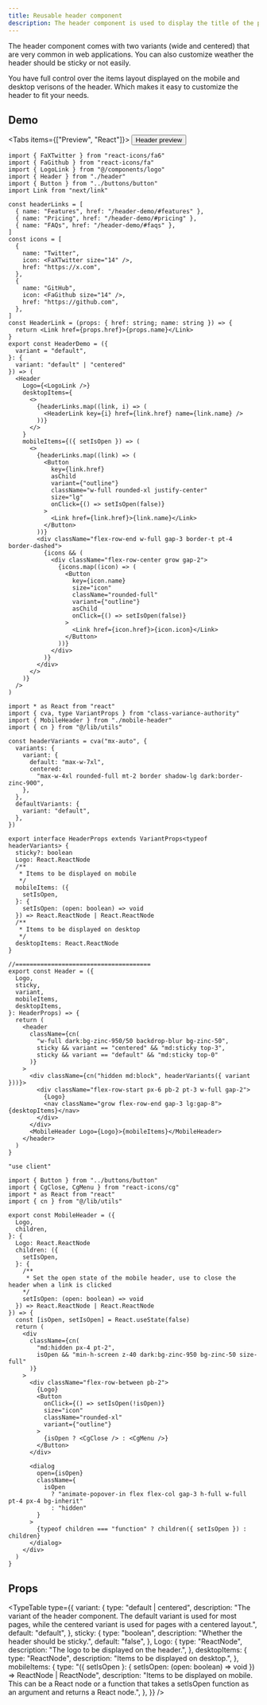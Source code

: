 ```yaml
---
title: Reusable header component
description: The header component is used to display the title of the page and the navigation links.
---
```



The header component comes with two variants (wide and centered) that are very common in web applications. You can also customize weather the header should be sticky or not easily.

You have full control over the items layout displayed on the mobile and desktop verisons of the header. Which makes it easy to customize the header to fit your needs.

## Demo

<Tabs items={["Preview", "React"]}>
  <Tab value="Preview" className="pt-4 flex-row-center">
  <Button asChild>
    <Link href="/header-demo">Header preview</Link>
  </Button>
  </Tab>
  <Tab value="React">

```tsx title="Usage.tsx"
import { FaXTwitter } from "react-icons/fa6"
import { FaGithub } from "react-icons/fa"
import { LogoLink } from "@/components/logo"
import { Header } from "./header"
import { Button } from "../buttons/button"
import Link from "next/link"

const headerLinks = [
  { name: "Features", href: "/header-demo/#features" },
  { name: "Pricing", href: "/header-demo/#pricing" },
  { name: "FAQs", href: "/header-demo/#faqs" },
]
const icons = [
  {
    name: "Twitter",
    icon: <FaXTwitter size="14" />,
    href: "https://x.com",
  },
  {
    name: "GitHub",
    icon: <FaGithub size="14" />,
    href: "https://github.com",
  },
]
const HeaderLink = (props: { href: string; name: string }) => {
  return <Link href={props.href}>{props.name}</Link>
}
export const HeaderDemo = ({
  variant = "default",
}: {
  variant: "default" | "centered"
}) => (
  <Header
    Logo={<LogoLink />}
    desktopItems={
      <>
        {headerLinks.map((link, i) => (
          <HeaderLink key={i} href={link.href} name={link.name} />
        ))}
      </>
    }
    mobileItems={({ setIsOpen }) => (
      <>
        {headerLinks.map((link) => (
          <Button
            key={link.href}
            asChild
            variant={"outline"}
            className="w-full rounded-xl justify-center"
            size="lg"
            onClick={() => setIsOpen(false)}
          >
            <Link href={link.href}>{link.name}</Link>
          </Button>
        ))}
        <div className="flex-row-end w-full gap-3 border-t pt-4 border-dashed">
          {icons && (
            <div className="flex-row-center grow gap-2">
              {icons.map((icon) => (
                <Button
                  key={icon.name}
                  size="icon"
                  className="rounded-full"
                  variant={"outline"}
                  asChild
                  onClick={() => setIsOpen(false)}
                >
                  <Link href={icon.href}>{icon.icon}</Link>
                </Button>
              ))}
            </div>
          )}
        </div>
      </>
    )}
  />
)
```

```tsx title="header.tsx"
import * as React from "react"
import { cva, type VariantProps } from "class-variance-authority"
import { MobileHeader } from "./mobile-header"
import { cn } from "@/lib/utils"

const headerVariants = cva("mx-auto", {
  variants: {
    variant: {
      default: "max-w-7xl",
      centered:
        "max-w-4xl rounded-full mt-2 border shadow-lg dark:border-zinc-900",
    },
  },
  defaultVariants: {
    variant: "default",
  },
})

export interface HeaderProps extends VariantProps<typeof headerVariants> {
  sticky?: boolean
  Logo: React.ReactNode
  /**
   * Items to be displayed on mobile
   */
  mobileItems: ({
    setIsOpen,
  }: {
    setIsOpen: (open: boolean) => void
  }) => React.ReactNode | React.ReactNode
  /**
   * Items to be displayed on desktop
   */
  desktopItems: React.ReactNode
}

//======================================
export const Header = ({
  Logo,
  sticky,
  variant,
  mobileItems,
  desktopItems,
}: HeaderProps) => {
  return (
    <header
      className={cn(
        "w-full dark:bg-zinc-950/50 backdrop-blur bg-zinc-50",
        sticky && variant == "centered" && "md:sticky top-3",
        sticky && variant == "default" && "md:sticky top-0"
      )}
    >
      <div className={cn("hidden md:block", headerVariants({ variant }))}>
        <div className="flex-row-start px-6 pb-2 pt-3 w-full gap-2">
          {Logo}
          <nav className="grow flex-row-end gap-3 lg:gap-8">{desktopItems}</nav>
        </div>
      </div>
      <MobileHeader Logo={Logo}>{mobileItems}</MobileHeader>
    </header>
  )
}

```

```tsx title="moible-header.tsx"
"use client"

import { Button } from "../buttons/button"
import { CgClose, CgMenu } from "react-icons/cg"
import * as React from "react"
import { cn } from "@/lib/utils"

export const MobileHeader = ({
  Logo,
  children,
}: {
  Logo: React.ReactNode
  children: ({
    setIsOpen,
  }: {
    /**
     * Set the open state of the mobile header, use to close the header when a link is clicked
    */
    setIsOpen: (open: boolean) => void
  }) => React.ReactNode | React.ReactNode
}) => {
  const [isOpen, setIsOpen] = React.useState(false)
  return (
    <div
      className={cn(
        "md:hidden px-4 pt-2",
        isOpen && "min-h-screen z-40 dark:bg-zinc-950 bg-zinc-50 size-full"
      )}
    >
      <div className="flex-row-between pb-2">
        {Logo}
        <Button
          onClick={() => setIsOpen(!isOpen)}
          size="icon"
          className="rounded-xl"
          variant={"outline"}
        >
          {isOpen ? <CgClose /> : <CgMenu />}
        </Button>
      </div>

      <dialog
        open={isOpen}
        className={
          isOpen
            ? "animate-popover-in flex flex-col gap-3 h-full w-full pt-4 px-4 bg-inherit"
            : "hidden"
        }
      >
        {typeof children === "function" ? children({ setIsOpen }) : children}
      </dialog>
    </div>
  )
}
```

</Tab>
</Tabs>

## Props

<TypeTable
  type={{
    variant: {
      type: "default | centered",
      description:
        "The variant of the header component. The default variant is used for most pages, while the centered variant is used for pages with a centered layout.",
      default: "default",
    },
    sticky: {
      type: "boolean",
      description: "Whether the header should be sticky.",
      default: "false",
    },
    Logo: {
      type: "ReactNode",
      description: "The logo to be displayed on the header.",
    },
    desktopItems: {
      type: "ReactNode",
      description: "Items to be displayed on desktop.",
    },
    mobileItems: {
      type: "({ setIsOpen }: { setIsOpen: (open: boolean) => void }) => ReactNode | ReactNode",
      description:
        "Items to be displayed on mobile. This can be a React node or a function that takes a setIsOpen function as an argument and returns a React node.",
    },
  }}
/>
